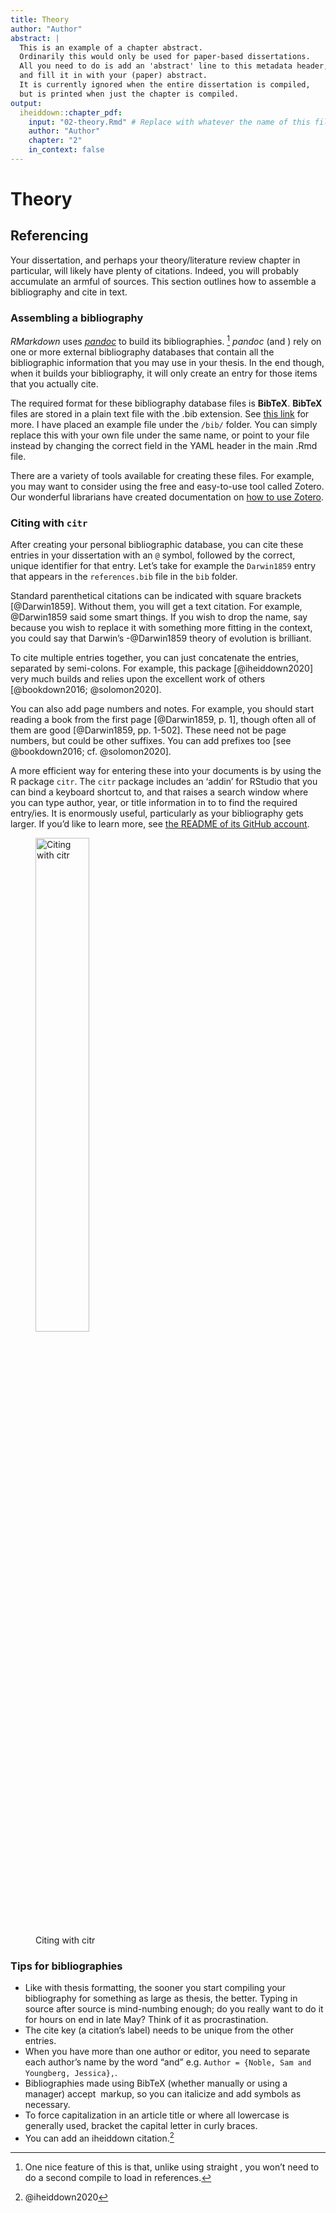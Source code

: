 ```yaml
---
title: Theory
author: "Author"
abstract: |
  This is an example of a chapter abstract.
  Ordinarily this would only be used for paper-based dissertations.
  All you need to do is add an 'abstract' line to this metadata header,
  and fill it in with your (paper) abstract.
  It is currently ignored when the entire dissertation is compiled,
  but is printed when just the chapter is compiled.
output:
  iheiddown::chapter_pdf:
    input: "02-theory.Rmd" # Replace with whatever the name of this file is
    author: "Author"
    chapter: "2"
    in_context: false
---
```


\setcounter{chapter}{1}
# Theory {#theory}

## Referencing

Your dissertation, and perhaps your theory/literature review chapter in particular,
will likely have plenty of citations.
Indeed, you will probably accumulate an armful of sources.
This section outlines how to assemble a bibliography and cite in text.

### Assembling a bibliography

_RMarkdown_ uses [_pandoc_](https://pandoc.org/) to build its bibliographies.
^[One nice feature of this is that, unlike using straight \LaTeX\, you won't need to do a second compile to load in references.]
*pandoc* (and \LaTeX\) rely on one or more external bibliography databases that contain all the bibliographic information
that you may use in your thesis.
In the end though, when it builds your bibliography, 
it will only create an entry for those items that you actually cite.

The required format for these bibliography database files is **BibTeX**.
**BibTeX** files are stored in a plain text file with the .bib extension.
See [this link](https://www.economics.utoronto.ca/osborne/latex/BIBTEX.HTM) for more.
I have placed an example file under the `/bib/` folder.
You can simply replace this with your own file under the same name,
or point to your file instead by changing the correct field
in the YAML header in the main .Rmd file.

There are a variety of tools available for creating these files.
For example, you may want to consider using the free and easy-to-use tool called Zotero.  
Our wonderful librarians have created documentation on [how to use Zotero](https://libguides.graduateinstitute.ch/zotero/home).

### Citing with `citr`

After creating your personal bibliographic database,
you can cite these entries in your dissertation with an `@` symbol, 
followed by the correct, unique identifier for that entry.
Let's take for example the `Darwin1859` entry that appears in the `references.bib` file in the `bib` folder.  

Standard parenthetical citations can be indicated with square brackets [@Darwin1859].
Without them, you will get a text citation.
For example, @Darwin1859 said some smart things.
If you wish to drop the name, 
say because you wish to replace it with something more fitting in the context,
you could say that Darwin's -@Darwin1859 theory of evolution is brilliant.

To cite multiple entries together, you can just concatenate the entries, 
separated by semi-colons.
For example, this package [@iheiddown2020] very much builds and relies upon the excellent work of others [@bookdown2016; @solomon2020].

You can also add page numbers and notes.
For example, you should start reading a book from the first page [@Darwin1859, p. 1],
though often all of them are good [@Darwin1859, pp. 1-502].
These need not be page numbers, but could be other suffixes.
You can add prefixes too [see @bookdown2016; cf. @solomon2020].

A more efficient way for entering these into your documents is by using the R package `citr`.
The `citr` package includes an 'addin' for RStudio that you can bind a keyboard shortcut to,
and that raises a search window where you can type author, year, or title information in to to find the required entry/ies.
It is enormously useful, particularly as your bibliography gets larger.
If you'd like to learn more, see [the README of its GitHub account](https://github.com/crsh/citr).

![Citing with citr](../figures/citr.png){ width=100%, height=45% }


\newpage

### Tips for bibliographies

- Like with thesis formatting, the sooner you start compiling your bibliography for something as large as thesis, the better. 
Typing in source after source is mind-numbing enough; do you really want to do it for hours on end in late May? 
Think of it as procrastination.
- The cite key (a citation's label) needs to be unique from the other entries.
- When you have more than one author or editor, you need to separate each author's name by the word "and" e.g. `Author = {Noble, Sam and Youngberg, Jessica},`.
- Bibliographies made using BibTeX (whether manually or using a manager) accept \LaTeX\ markup, so you can italicize and add symbols as necessary.
- To force capitalization in an article title or where all lowercase is generally used, bracket the capital letter in curly braces.
- You can add an iheiddown citation.^[@iheiddown2020] 
